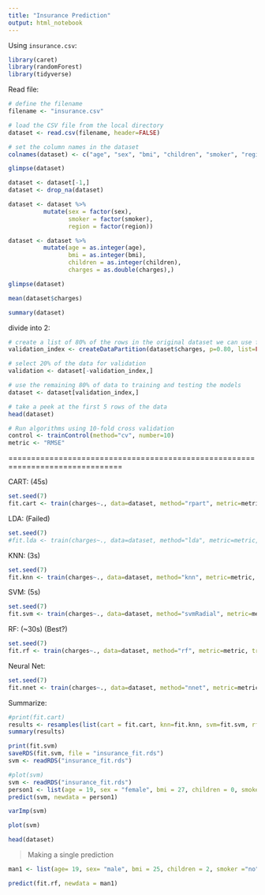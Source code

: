 ---
title: "Insurance Prediction"
output: html_notebook
---

Using `insurance.csv`: 

```{r}
library(caret)
library(randomForest)
library(tidyverse)
```

Read file:

```{r}
# define the filename
filename <- "insurance.csv"

# load the CSV file from the local directory
dataset <- read.csv(filename, header=FALSE)

# set the column names in the dataset
colnames(dataset) <- c("age", "sex", "bmi", "children", "smoker", "region", "charges")
```


```{r}
glimpse(dataset)
```
```{r}
dataset <- dataset[-1,]
dataset <- drop_na(dataset)
```

```{r}
dataset <- dataset %>% 
          mutate(sex = factor(sex),
                 smoker = factor(smoker),
                 region = factor(region))
```

```{r}
dataset <- dataset %>% 
          mutate(age = as.integer(age),
                 bmi = as.integer(bmi),
                 children = as.integer(children),
                 charges = as.double(charges),)
```


```{r}
glimpse(dataset)

mean(dataset$charges)
```
```{r}
summary(dataset)
```


divide into 2:

```{r}
# create a list of 80% of the rows in the original dataset we can use for training
validation_index <- createDataPartition(dataset$charges, p=0.80, list=FALSE);

# select 20% of the data for validation
validation <- dataset[-validation_index,]

# use the remaining 80% of data to training and testing the models
dataset <- dataset[validation_index,]
```



```{r}
# take a peek at the first 5 rows of the data
head(dataset)
```

```{r}
# Run algorithms using 10-fold cross validation
control <- trainControl(method="cv", number=10)
metric <- "RMSE"
```

===============================================================================

CART:   (45s)

```{r}
set.seed(7)
fit.cart <- train(charges~., data=dataset, method="rpart", metric=metric, trControl=control)
```

LDA:    (Failed)

```{r}
set.seed(7)
#fit.lda <- train(charges~., data=dataset, method="lda", metric=metric, trControl=control)
```

KNN:    (3s)

```{r}
set.seed(7)
fit.knn <- train(charges~., data=dataset, method="knn", metric=metric, trControl=control)
```

SVM:    (5s)

```{r}
set.seed(7)
fit.svm <- train(charges~., data=dataset, method="svmRadial", metric=metric, trControl=control)
```

RF: (~30s) (Best?)

```{r}
set.seed(7)
fit.rf <- train(charges~., data=dataset, method="rf", metric=metric, trControl=control)
```

Neural Net:

```{r}
set.seed(7)
fit.nnet <- train(charges~., data=dataset, method="nnet", metric=metric, trControl=control, trace = FALSE);
```

Summarize:

```{r}
#print(fit.cart)
results <- resamples(list(cart = fit.cart, knn=fit.knn, svm=fit.svm, rf=fit.rf, nnet=fit.nnet))
summary(results)
```

```{r}
print(fit.svm)
saveRDS(fit.svm, file = "insurance_fit.rds")
svm <- readRDS("insurance_fit.rds")
```

```{r}
#plot(svm)
svm <- readRDS("insurance_fit.rds")
person1 <- list(age = 19, sex = "female", bmi = 27, children = 0, smoker = "yes", region = "southwest")
predict(svm, newdata = person1)

varImp(svm)
```

```{r}
plot(svm)
```

```{r}
head(dataset)
```

>Making a single prediction

```{r}
man1 <- list(age= 19, sex= "male", bmi = 25, children = 2, smoker ="no", region = "southwest")

predict(fit.rf, newdata = man1)
```





